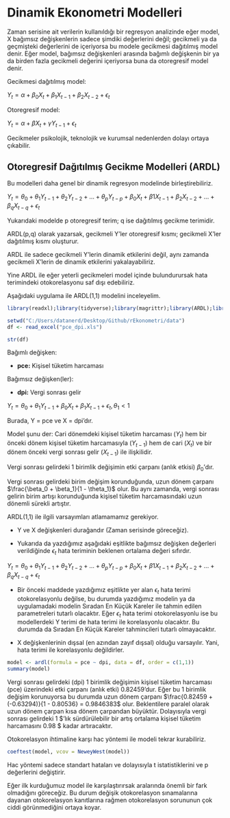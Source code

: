 # Dinamik Ekonometri Modelleri

Zaman serisine ait verilerin kullanıldığı bir regresyon analizinde eğer model, X bağımsız değişkenlerin sadece şimdiki değerlerini değil; gecikmeli ya da geçmişteki değerlerini de içeriyorsa bu modele gecikmesi dağıtılmış model denir. Eğer model, bağımsız değişkenleri arasında bağımlı değişkenin bir ya da birden fazla gecikmeli değerini içeriyorsa buna da otoregresif model denir.

Gecikmesi dağıtılmış model:

$Y_t = \alpha + \beta_0X_t + \beta_1X_{t-1} + \beta_2X_{t-2} + \epsilon_t$

Otoregresif model:

$Y_t = \alpha + \beta X_t + \gamma Y_{t-1} + \epsilon_t$

Gecikmeler psikolojik, teknolojik ve kurumsal nedenlerden dolayı ortaya çıkabilir.

## Otoregresif Dağıtılmış Gecikme Modelleri (ARDL)

Bu modelleri daha genel bir dinamik regresyon modelinde birleştirebiliriz.

$Y_t = \theta_0 + \theta_1Y_{t-1} + \theta_2Y_{t-2} + ... + \theta_pY_{t-p} + \beta_0X_t + \beta1X_{t-1} + \beta_2X_{t-2} + ... + \beta_qX_{t-q} + \epsilon_t$

Yukarıdaki modelde p otoregresif terim; q ise dağıtılmış gecikme terimidir.

ARDL(p,q) olarak yazarsak, gecikmeli Y'ler otoregresif kısmı; gecikmeli X'ler dağıtılmış kısmı oluşturur.

ARDL ile sadece gecikmeli Y'lerin dinamik etkilerini değil, aynı zamanda gecikmeli X'lerin de dinamik etkilerini yakalayabiliriz.

Yine ARDL ile eğer yeterli gecikmeleri model içinde bulundurursak hata terimindeki otokorelasyonu saf dışı edebiliriz.

Aşağıdaki uygulama ile ARDL(1,1) modelini inceleyelim.

```r

library(readxl);library(tidyverse);library(magrittr);library(ARDL);library(lmtest);library(sandwich)

setwd("C:/Users/datanerd/Desktop/Github/rEkonometri/data")
df <- read_excel("pce_dpi.xls")

str(df)

```

Bağımlı değişken:

* **pce:** Kişisel tüketim harcaması

Bağımsız değişken(ler):

* **dpi:** Vergi sonrası gelir

$Y_t = \theta_0 + \theta_1Y_{t-1} + \beta_0X_t + \beta_1X_{t-1} + \epsilon_t, \theta_1 < 1$

Burada, Y = pce ve X = dpi'dır.

Model şunu der: Cari dönemdeki kişisel tüketim harcaması ($Y_t$) hem bir önceki dönem kişisel tüketim harcamasıyla ($Y_{t-1}$) hem de cari ($X_t$) ve bir dönem önceki vergi sonrası gelir ($X_{t-1}$) ile ilişkilidir.

Vergi sonrası gelirdeki 1 birimlik değişimin etki çarpanı (anlık etkisi) $\beta_0$'dır.

Vergi sonrası gelirdeki birim değişim korunduğunda, uzun dönem çarpanı $\frac{\beta_0 + \beta_1}{1 - \theta_1}$ olur. Bu aynı zamanda, vergi sonrası gelirin birim artışı korunduğunda kişisel tüketim harcamasındaki uzun dönemli sürekli artıştır.

ARDL(1,1) ile ilgili varsayımları atlamamamız gerekiyor.

* Y ve X değişkenleri durağandır (Zaman serisinde göreceğiz).

* Yukarıda da yazdığımız aşağıdaki eşitlikte bağımsız değişken değerleri verildiğinde $\epsilon_t$ hata teriminin beklenen ortalama değeri sıfırdır.

$Y_t = \theta_0 + \theta_1Y_{t-1} + \theta_2Y_{t-2} + ... + \theta_pY_{t-p} + \beta_0X_t + \beta1X_{t-1} + \beta_2X_{t-2} + ... + \beta_qX_{t-q} + \epsilon_t$

* Bir önceki maddede yazdığımız eşitlikte yer alan $\epsilon_t$ hata terimi otokorelasyonlu değilse, bu durumda yazdığımız modelin ya da uygulamadaki modelin Sıradan En Küçük Kareler ile tahmin edilen parametreleri tutarlı olacaktır. Eğer $\epsilon_t$ hata terimi otokorelasyonlu ise bu modellerdeki Y terimi de hata terimi ile korelasyonlu olacaktır. Bu durumda da Sıradan En Küçük Kareler tahmincileri tutarlı olmayacaktır.

* X değişkenlerinin dışsal (en azından zayıf dışsal) olduğu varsayılır. Yani, hata terimi ile korelasyonlu değildirler.

```r

model <- ardl(formula = pce ~ dpi, data = df, order = c(1,1))
summary(model)

```

Vergi sonrası gelirdeki (dpi) 1 birimlik değişimin kişisel tüketim harcaması (pce) üzerindeki etki çarpanı (anlık etki) 0.82459'dur. Eğer bu 1 birimlik değişim korunuyorsa bu durumda uzun dönem çarpanı $\frac{0.82459 + (-0.63294)}{1 - 0.80536} = 0.9846383$ olur. Beklentilere paralel olarak uzun dönem çarpan kısa dönem çarpandan büyüktür. Dolayısıyla vergi sonrası gelirdeki 1 $'lık sürdürülebilir bir artış ortalama kişisel tüketim harcamasını 0.98 \$ kadar artıracaktır.

Otokorelasyon ihtimaline karşı hac yöntemi ile modeli tekrar kurabiliriz.

```r

coeftest(model, vcov = NeweyWest(model))

```

Hac yöntemi sadece standart hataları ve dolayısıyla t istatistiklerini ve p değerlerini değiştirir.

Eğer ilk kurduğumuz model ile karşılaştırırsak aralarında önemli bir fark olmadığını göreceğiz. Bu durum değişik otokorelasyon sınamalarına dayanan otokorelasyon kanıtlarına rağmen otokorelasyon sorununun çok ciddi görünmediğini ortaya koyar.